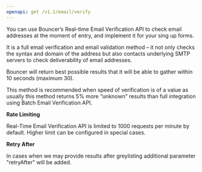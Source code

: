 ```yaml
---
openapi: get /v1.1/email/verify
---
```


You can use Bouncer’s Real-time Email Verification API to check email
addresses at the moment of entry, and implement it for your sing up forms.


It is a full email verification and email validation method – it not only
checks the syntax and domain of the address but also contacts underlying
SMTP servers to check deliverability of email addresses.

Bouncer will return best possible results that it will be able to gather
within 10 seconds (maximum 30).

This method is recommended when speed of verification is of a value as
usually this method returns 5% more “unknown” results than full
integration using Batch Email Verification API.


**Rate Limiting**

Real-Time Email Verification API is limited to 1000 requests per minute
by default. Higher limit can be configured in special cases.

**Retry After**

In cases when we may provide results after greylisting additional
parameter "retryAfter" will be added.
